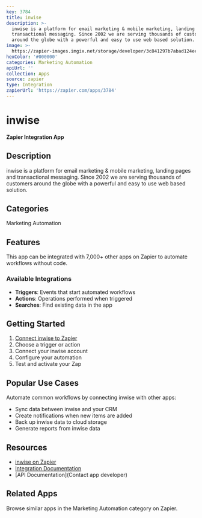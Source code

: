 ```yaml
---
key: 3784
title: inwise
description: >-
  inwise is a platform for email marketing & mobile marketing, landing pages and
  transactional messaging. Since 2002 we are serving thousands of customers
  around the globe with a powerful and easy to use web based solution.
image: >-
  https://zapier-images.imgix.net/storage/developer/3c841297b7abad124ee79db9c41e4236.png?auto=format%2Ccompress&ixlib=python-3.0.0&q=50
hexColor: '#000000'
categories: Marketing Automation
apiUrl: ''
collection: Apps
source: zapier
type: Integration
zapierUrl: 'https://zapier.com/apps/3784'
---
```

# inwise

**Zapier Integration App**

## Description

inwise is a platform for email marketing & mobile marketing, landing pages and transactional messaging. Since 2002 we are serving thousands of customers around the globe with a powerful and easy to use web based solution.

## Categories

Marketing Automation

## Features

This app can be integrated with 7,000+ other apps on Zapier to automate workflows without code.

### Available Integrations

- **Triggers**: Events that start automated workflows
- **Actions**: Operations performed when triggered
- **Searches**: Find existing data in the app

## Getting Started

1. [Connect inwise to Zapier](https://zapier.com/apps/3784)
2. Choose a trigger or action
3. Connect your inwise account
4. Configure your automation
5. Test and activate your Zap

## Popular Use Cases

Automate common workflows by connecting inwise with other apps:

- Sync data between inwise and your CRM
- Create notifications when new items are added
- Back up inwise data to cloud storage
- Generate reports from inwise data

## Resources

- [inwise on Zapier](https://zapier.com/apps/3784)
- [Integration Documentation](https://zapier.com/apps/3784/integrations)
- [API Documentation](Contact app developer)

## Related Apps

Browse similar apps in the Marketing Automation category on Zapier.
